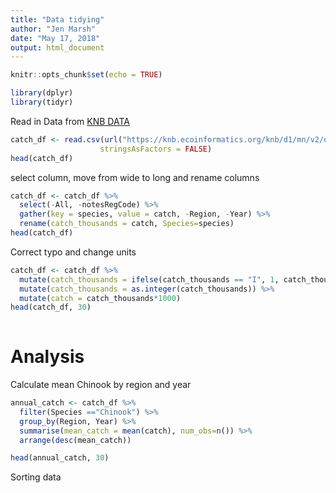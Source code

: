 ```yaml
---
title: "Data tidying"
author: "Jen Marsh"
date: "May 17, 2018"
output: html_document
---
```


```r
knitr::opts_chunk$set(echo = TRUE)
```

```r
library(dplyr)
library(tidyr)
```

Read in Data from [KNB DATA](https://knb.ecoinformatics.org/knb/d1/mn/v2/object/df35b.302.1)

```r
catch_df <- read.csv(url("https://knb.ecoinformatics.org/knb/d1/mn/v2/object/df35b.302.1", method = "libcurl"),
                    stringsAsFactors = FALSE)
head(catch_df)
```
select column, move from wide to long and rename columns
```r
catch_df <- catch_df %>%
  select(-All, -notesRegCode) %>% 
  gather(key = species, value = catch, -Region, -Year) %>% 
  rename(catch_thousands = catch, Species=species)
head(catch_df)
```
Correct typo and change units

```r
catch_df <- catch_df %>% 
  mutate(catch_thousands = ifelse(catch_thousands == "I", 1, catch_thousands)) %>%
  mutate(catch_thousands = as.integer(catch_thousands)) %>% 
  mutate(catch = catch_thousands*1000)
head(catch_df, 30)
  
```

# Analysis

Calculate mean Chinook by region and year

```r
annual_catch <- catch_df %>% 
  filter(Species =="Chinook") %>% 
  group_by(Region, Year) %>% 
  summarise(mean_catch = mean(catch), num_obs=n()) %>% 
  arrange(desc(mean_catch))

head(annual_catch, 30)
```

Sorting data
